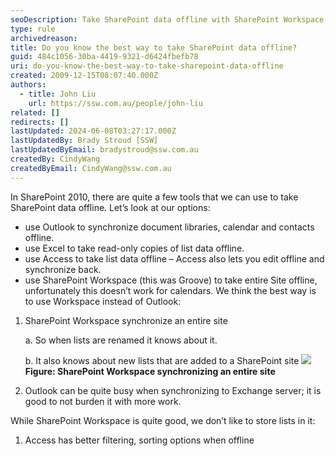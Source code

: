 ```yaml
---
seoDescription: Take SharePoint data offline with SharePoint Workspace, synchronizing entire sites and avoiding burdens on Outlook.
type: rule
archivedreason:
title: Do you know the best way to take SharePoint data offline?
guid: 484c1056-30ba-4419-9321-d6424fbefb78
uri: do-you-know-the-best-way-to-take-sharepoint-data-offline
created: 2009-12-15T08:07:40.000Z
authors:
  - title: John Liu
    url: https://ssw.com.au/people/john-liu
related: []
redirects: []
lastUpdated: 2024-06-08T03:27:17.000Z
lastUpdatedBy: Brady Stroud [SSW]
lastUpdatedByEmail: bradystroud@ssw.com.au
createdBy: CindyWang
createdByEmail: CindyWang@ssw.com.au
---
```


In SharePoint 2010, there are quite a few tools that we can use to take SharePoint data offline. Let’s look at our options:

- use Outlook to synchronize document libraries, calendar and contacts offline.
- use Excel to take read-only copies of list data offline.
- use Access to take list data offline – Access also lets you edit offline and synchronize back.
- use SharePoint Workspace (this was Groove) to take entire Site offline, unfortunately this doesn’t work for calendars.
We think the best way is to use Workspace instead of Outlook:

1. SharePoint Workspace synchronize an entire site

   a. So when lists are renamed it knows about it.

   b. It also knows about new lists that are added to a SharePoint site ![](Synchronize.jpg) **Figure: SharePoint Workspace synchronizing an entire site**

2. Outlook can be quite busy when synchronizing to Exchange server; it is good to not burden it with more work.

While SharePoint Workspace is quite good, we don’t like to store lists in it:

1. Access has better filtering, sorting options when offline
